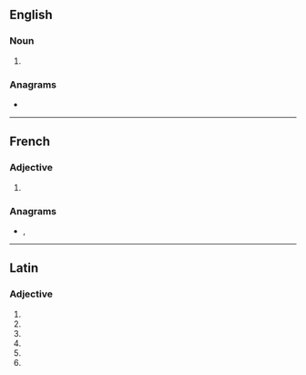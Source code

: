 {{also|útiles}}
==English==

===Noun===
{{head|en|noun form}}

# {{plural of|en|utile}}

===Anagrams===
* {{anagrams|en|a=eilstu|Iseult|sutile|tuiles}}

----

==French==

===Adjective===
{{head|fr|adjective form}}

# {{plural of|fr|utile}}

===Anagrams===
* {{l|fr|Iseult}}, {{l|fr|tuiles}}

----

==Latin==

===Adjective===
{{la-adj-form|ūtilēs}}

# {{inflection of|la|ūtilis||nom|m|p}}
# {{inflection of|la|ūtilis||nom|f|p}}
# {{inflection of|la|ūtilis||acc|m|p}}
# {{inflection of|la|ūtilis||acc|f|p}}
# {{inflection of|la|ūtilis||voc|m|p}}
# {{inflection of|la|ūtilis||voc|f|p}}